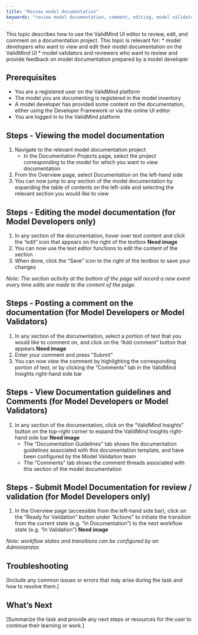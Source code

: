 ```yaml
---
title: "Review model documentation"
keywords: "review model documentation, comment, editing, model validator, model risk management, ValidMind"
---
```


This topic describes how to use the ValidMind UI editor to review, edit, and comment on a documentation project. This topic is relevant for: 
* model developers who want to view and edit their model documentation on the ValidMind UI
* model validators and reviewers who want to review and provide feedback on model documentation prepared by a model developer

## Prerequisites

* You are a registered user on the ValidMind platform
* The model you are documenting is registered in the model inventory
* A model developer has provided some content on the documentation, either using the Developer Framework or via the online UI editor
* You are logged in to the ValidMind platform

## Steps - Viewing the model documentation

1. Navigate to the relevant model documentation project
   - In the Documentation Projects page, select the project corresponding to the model for which you want to view documentation
2. From the Overview page, select Documentation on the left-hand side
3. You can now jump to any section of the model documentation by expanding the table of contents on the left-side and selecting the relevant section you would like to view

## Steps - Editing the model documentation (for Model Developers only)

1. In any section of the documentation, hover over text content and click the "edit" icon that appears on the right of the textbox **Need image**
2. You can now use the text editor functions to edit the content of the section
3. When done, click the "Save" icon to the right of the textbox to save your changes

*Note: The section activity at the bottom of the page will record a new event every time edits are made to the content of the page.*

## Steps - Posting a comment on the documentation (for Model Developers or Model Validators)

1. In any section of the documentation, select a portion of text that you would like to comment on, and click on the "Add comment" button that appears **Need image**
2. Enter your comment and press "Submit"
3. You can now view the comment by highlighting the corresponding portion of text, or by clicking the "Comments" tab in the ValidMind Insights right-hand side bar

## Steps - View Documentation guidelines and Comments (for Model Developers or Model Validators)

1. In any section of the documentation, click on the "ValidMind Insights" button on the top-right corner to expand the ValidMind Insights right-hand side bar **Need image**
   - The "Documentation Guidelines" tab shows the documentation guidelines associated with this documentation template, and have been configured by the Model Validation team
   - The "Comments" tab shows the comment threads associated with this section of the model documentation

## Steps - Submit Model Documentation for review / validation (for Model Developers only)

1. In the Overview page (accessible from the left-hand side bar), click on the "Ready for Validation" button under "Actions" to initiate the transition from the current state (e.g. "In Documentation") to the next workflow state (e.g. "In Validation") **Need image**

*Note: workflow states and transitions can be configured by an Administrator.*


## Troubleshooting

[Include any common issues or errors that may arise during the task and how to resolve them.]

## What's Next

[Summarize the task and provide any next steps or resources for the user to continue their learning or work.]

